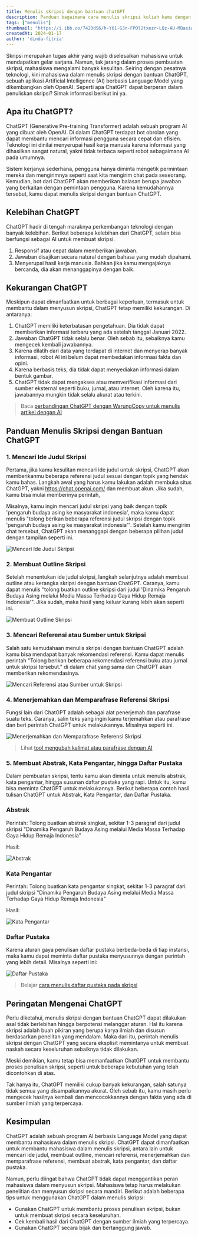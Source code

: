 ```yaml
---
title: Menulis skripsi dengan bantuan chatGPT
description: Panduan bagaimana cara menulis skripsi kuliah kamu dengan bantuan dari ChatGPT. Bikin proses skripsi kamu lebih cepat  
tags: ["menulis"]
thumbnail: "https://i.ibb.co/7420dS6/h-Y61-G3n-FPOl2txezr-LQz-AU-MBasiw-Hvvy-JG9-X9-ZVOIq-Ek-TU0idnrze-Fv4pq-Leux-QC1r-G-J0zq-S-c-Ik-AHjm.jpg"
createdAt: 2024-01-17
author: 'dinda-fitria'
---
```


Skripsi merupakan tugas akhir yang wajib diselesaikan mahasiswa untuk mendapatkan gelar sarjana. Namun, tak jarang dalam proses pembuatan skripsi, mahasiswa mengalami banyak kesulitan. Seiring dengan pesatnya teknologi, kini mahasiswa dalam menulis skripsi dengan bantuan ChatGPT, sebuah aplikasi Artificial Intelligence (AI) berbasis Language Model yang dikembangkan oleh OpenAI. Seperti apa ChatGPT dapat berperan dalam penuliskan skripsi? Simak informasi berikut ini ya.

## Apa itu ChatGPT?

ChatGPT (Generative Pre-training Transformer) adalah sebuah program AI yang dibuat oleh OpenAI. Di dalam ChatGPT terdapat bot obrolan yang dapat membantu mencari informasi pengguna secara cepat dan efisien. Teknologi ini dinilai menyerupai hasil kerja manusia karena informasi yang dihasilkan sangat natural, yakni tidak terbaca seperti robot sebagaimana AI pada umumnya.

Sistem kerjanya sederhana, pengguna hanya diminta mengetik permintaan mereka dan mengirimnya seperti saat kita mengirim chat pada seseorang. Kemudian, bot dari ChatGPT akan memberikan balasan berupa jawaban yang berkaitan dengan pemintaan pengguna. Karena kemudahannya tersebut, kamu dapat menulis skripsi dengan bantuan ChatGPT.

## Kelebihan ChatGPT

ChatGPT hadir di tengah maraknya perkembangan teknologi dengan banyak kelebihan. Berikut beberapa kelebihan dari ChatGPT, selain bisa berfungsi sebagai AI untuk membuat skripsi.

1. Responsif atau cepat dalam memberikan jawaban.
2. Jawaban disajikan secara natural dengan bahasa yang mudah dipahami.
3. Menyerupai hasil kerja manusia. Bahkan jika kamu mengajaknya bercanda, dia akan menanggapinya dengan baik.

## Kekurangan ChatGPT

Meskipun dapat dimanfaatkan untuk berbagai keperluan, termasuk untuk membantu dalam menyusun skripsi, ChatGPT tetap memiliki kekurangan. Di antaranya:

1. ChatGPT memiliki keterbatasan pengetahuan. Dia tidak dapat memberikan informasi terbaru yang ada setelah tanggal Januari 2022.
2. Jawaban ChatGPT tidak selalu benar. Oleh sebab itu, sebaiknya kamu mengecek kembali jawabannya.
3. Karena dilatih dari data yang terdapat di internet dan menyerap banyak informasi, robot AI ini belum dapat membedakan informasi fakta dan opini.
4. Karena berbasis teks, dia tidak dapat menyediakan informasi dalam bentuk gambar.
5. ChatGPT tidak dapat mengakses atau memverifikasi informasi dari sumber eksternal seperti buku, jurnal, atau internet. Oleh karena itu, jawabannya mungkin tidak selalu akurat atau terkini.

> Baca [perbandingan ChatGPT dengan WarungCopy untuk menulis artikel dengan AI](/cara/menulis-artikel-dengan-ai)

## Panduan Menulis Skripsi dengan Bantuan ChatGPT

### 1. Mencari Ide Judul Skripsi

Pertama, jika kamu kesulitan mencari ide judul untuk skripsi, ChatGPT akan memberikanmu beberapa referensi judul sesuai dengan topik yang hendak kamu bahas. Langkah awal yang harus kamu lakukan adalah membuka situs ChatGPT, yakni https://chat.openai.com/ dan membuat akun. Jika sudah, kamu bisa mulai memberinya perintah,

Misalnya, kamu ingin mencari judul skripsi yang baik dengan topik 'pengaruh budaya asing ke masyarakat indonesia', maka kamu dapat menulis "tolong berikan beberapa referensi judul skripsi dengan topik 'pengaruh budaya asing ke masyarakat indonesia'". Setelah kamu mengirim chat tersebut, ChatGPT akan menanggapi dengan beberapa pilihan judul dengan tampilan seperti ini.

![Mencari Ide Judul Skripsi](https://i.ibb.co/JrP0PRy/n-Gcr-Ae3-Sd2-FOF2-Uwp-MEb-D6n8-W-Am9-VKQbx-Rzc-Jee-BT9-BKVb-Jl8u-Qc-o-Tw29o2ji3fo-Br-Py-FTW1d-YSVYA.png)

### 2. Membuat Outline Skripsi

Setelah menentukan ide judul skripsi, langkah selanjutnya adalah membuat outline atau kerangka skripsi dengan bantuan ChatGPT. Caranya, kamu dapat menulis "tolong buatkan outline skripsi dari judul 'Dinamika Pengaruh Budaya Asing melalui Media Massa Terhadap Gaya Hidup Remaja Indonesia'". Jika sudah, maka hasil yang keluar kurang lebih akan seperti ini.

![Membuat Outline Skripsi](https://i.ibb.co/R7v4LvH/Jr-Wn-0-Rhq-Pq-Jr3-Na-MUFHXtz-Qzlcj-Oxx-Y0-Riv-Pb-QSh-Dt4j-ARh-B1-Q686-If1kxh7-V9qaf-Axe-Hk59-XCev-V.png)

### 3. Mencari Referensi atau Sumber untuk Skripsi

Salah satu kemudahaan menulis skripsi dengan bantuan ChatGPT adalah kamu bisa mendapat banyak rekomendasi referensi. Kamu dapat menulis perintah "Tolong berikan beberapa rekomendasi referensi buku atau jurnal untuk skripsi tersebut." di dalam chat yang sama dan ChatGPT akan memberikan rekomendasinya.

![Mencari Referensi atau Sumber untuk Skripsi](https://i.ibb.co/HBH4sf7/b0a-RSNn-W58-EOYr-Ad-PIj2-BPCSb-YX3qdba-HBJFt-JG0c-PALwb-Tjqm-LCdy-TZz76z8-Zg-Tz-Hos-PCx-Wn-P-sq-HXQ.png)

### 4. Menerjemahkan dan Memparafrase Referensi Skripsi

Fungsi lain dari ChatGPT adalah sebagai alat penerjemah dan parafrase suatu teks. Caranya, salin teks yang ingin kamu terjemahkan atau parafrase dan beri perintah ChatGPT untuk melakukannya. Misalnya seperti ini.

![Menerjemahkan dan Memparafrase Referensi Skripsi](https://i.ibb.co/LkZpk5g/Pv55l-Yc-Jy-U-Og1j0k-K2-Oq-Lmt-66bh-A74go-Dios-Xtn5k-E21-R6-Vdu-OQT3a-Bub-ETxf-CQ-S20da-Fgs7-ESOP459.png)

> Lihat [tool mengubah kalimat atau parafrase dengan AI](/tools/parafrase-tulisan-dengan-ai)

### 5. Membuat Abstrak, Kata Pengantar, hingga Daftar Pustaka

Dalam pembuatan skripsi, tentu kamu akan diminta untuk menulis abstrak, kata pengantar, hingga susunan daftar pustaka yang rapi. Untuk itu, kamu bisa meminta ChatGPT untuk melakukannya. Berikut beberapa contoh hasil tulisan ChatGPT untuk Abstrak, Kata Pengantar, dan Daftar Pustaka.

### Abstrak

Perintah: Tolong buatkan abstrak singkat, sekitar 1-3 paragraf dari judul skripsi "Dinamika Pengaruh Budaya Asing melalui Media Massa Terhadap Gaya Hidup Remaja Indonesia"

Hasil:

![Abstrak](https://i.ibb.co/5sKwnMr/XDa0qe07v-Vwynnggj1-Cu8c-Spx-HUO-Kiw-Ymw5zg4k-ldhruvc-SSc-scw-NOq-Qcm-HNFKEq-Hl-Ch-Al-X10d-Qy-INn-Dy.png)

### Kata Pengantar

Perintah: Tolong buatkan kata pengantar singkat, sekitar 1-3 paragraf dari judul skripsi "Dinamika Pengaruh Budaya Asing melalui Media Massa Terhadap Gaya Hidup Remaja Indonesia"

Hasil:

![Kata Pengantar](https://i.ibb.co/Cz5ydzW/IR7ny-UZ0r-PZQUx-BF-09-Oict-MXQr-Edb7o-Te6-Dm-Elc-Ds-Q1s-Wwqc52-Jg8-Un-G-p-X-9k7k-UUEWZcbtt5sn-Ac0-B.png)

### Daftar Pustaka

Karena aturan gaya penulisan daftar pustaka berbeda-beda di tiap instansi, maka kamu dapat meminta daftar pustaka menyusunnya dengan perintah yang lebih detail. Misalnya seperti ini:

![Daftar Pustaka](https://i.ibb.co/6R0TvR5/Jbif3-Pvrbkn-T6v-W9-kh-Ahs1-Kun-YAg-Vw-DFh9-BCDyfd-L10bh0uyb-ZEk-Yu-TNioi839ht4t-i-kwrs-AMnze-SESjq.png)

> Belajar [cara menulis daftar pustaka pada skripsi](/cara-menulis/daftar-pustaka-dari-skripsi)

## Peringatan Mengenai ChatGPT

Perlu diketahui, menulis skripsi dengan bantuan ChatGPT dapat dilakukan asal tidak berlebihan hingga berpotensi melanggar aturan. Hal itu karena skripsi adalah buah pikiran yang berupa karya ilmiah dan disusun berdasarkan penelitan yang mendalam. Maka dari itu, perintah menulis skripsi dengan ChatGPT yang secara eksplisit memintanya untuk membuat naskah secara keseluruhan sebaiknya tidak dilakukan.

Meski demikian, kamu tetap bisa memanfaatkan ChatGPT untuk membantu proses penulisan skripsi, seperti untuk beberapa kebutuhan yang telah dicontohkan di atas.

Tak hanya itu, ChatGPT memiliki cukup banyak kekurangan, salah satunya tidak semua yang disampaikannya akurat. Oleh sebab itu, kamu masih perlu mengecek hasilnya kembali dan mencocokkannya dengan fakta yang ada di sumber ilmiah yang terpercaya.

## Kesimpulan

ChatGPT adalah sebuah program AI berbasis Language Model yang dapat membantu mahasiswa dalam menulis skripsi. ChatGPT dapat dimanfaatkan untuk membantu mahasiswa dalam menulis skripsi, antara lain untuk mencari ide judul, membuat outline, mencari referensi, menerjemahkan dan memparafrase referensi, membuat abstrak, kata pengantar, dan daftar pustaka.

Namun, perlu diingat bahwa ChatGPT tidak dapat menggantikan peran mahasiswa dalam menyusun skripsi. Mahasiswa tetap harus melakukan penelitian dan menyusun skripsi secara mandiri. Berikut adalah beberapa tips untuk menggunakan ChatGPT dalam menulis skripsi:

- Gunakan ChatGPT untuk membantu proses penulisan skripsi, bukan untuk membuat skripsi secara keseluruhan.
- Cek kembali hasil dari ChatGPT dengan sumber ilmiah yang terpercaya.
- Gunakan ChatGPT secara bijak dan bertanggung jawab.